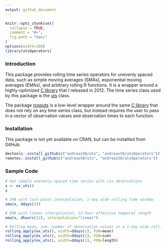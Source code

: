 ```yaml
---
output: github_document
---
```


<!-- README.md is generated from README.Rmd. Please edit that file -->

```r
knitr::opts_chunk$set(
  collapse = TRUE,
  comment = "#>",
  fig.path = "man/"
)
options(width=100)
library(utsOperators)
```

### Introduction

This package provides rolling time series operators for unevenly spaced data, such as simple moving averages (SMAs), exponential moving averages (EMAs), and arbitrary rolling R functions. It is a wrapper around a highly-optimized [C library](http://www.eckner.com/research.html) that I released in 2012. The time series class used by this package is the [uts](https://github.com/andreas50/uts) class.

The package [rcpputs](https://github.com/eddelbuettel/rcpputs) is a low-level wrapper around the same [C library](http://www.eckner.com/research.html) that does not rely on any time series class, but instead requires the user to pass in a vector of observation values and observation times to each function.

### Installation

This package is not yet available on CRAN, but can be installled from GitHub:

```r
devtools::install_github(c("andreas50/uts", "andreas50/utsOperators"))  # using package 'devtools'
remotes::install_github(c("andreas50/uts", "andreas50/utsOperators"))   # ... or using package 'remotes'
```

### Sample Code

```r
# Get sample unevenly-spaced time series with six observations
x <- ex_uts()
x
```

```r
# SMA with last-point interpolation, 1-day wide rolling time window
sma(x, ddays(1))

# EMA with linear interpolation, 12-hour effective temporal length
ema(x, dhours(12), interpolation="linear")

# Rolling mean, sum, number of observation values in a 1-day wide rolling time window
rolling_apply(ex_uts(), width=ddays(1), FUN=mean)
rolling_apply(ex_uts(), width=ddays(1), FUN=sum)
rolling_apply(ex_uts(), width=ddays(1), FUN=length)
```
